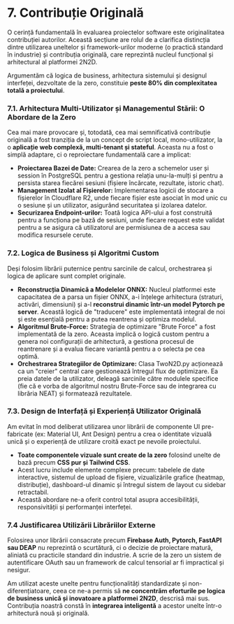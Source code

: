 # 7. Contribuție Originală

O cerință fundamentală în evaluarea proiectelor software este originalitatea contribuției autorilor. Această secțiune are rolul de a clarifica distincția dintre utilizarea uneltelor și framework-urilor moderne (o practică standard în industrie) și contribuția originală, care reprezintă nucleul funcțional și arhitectural al platformei 2N2D.

Argumentăm că logica de business, arhitectura sistemului și designul interfeței, dezvoltate de la zero, constituie **peste 80% din complexitatea totală a proiectului**.

### 7.1. Arhitectura Multi-Utilizator și Managementul Stării: O Abordare de la Zero

Cea mai mare provocare și, totodată, cea mai semnificativă contribuție originală a fost tranziția de la un concept de script local, mono-utilizator, la o **aplicație web complexă, multi-tenant și stateful**. Aceasta nu a fost o simplă adaptare, ci o reproiectare fundamentală care a implicat:

- **Proiectarea Bazei de Date:** Crearea de la zero a schemelor user și session în PostgreSQL pentru a gestiona relația unu-la-mulți și pentru a persista starea fiecărei sesiuni (fișiere încărcate, rezultate, istoric chat).
- **Management Izolat al Fișierelor:** Implementarea logicii de stocare a fișierelor în Cloudflare R2, unde fiecare fișier este asociat în mod unic cu o sesiune și un utilizator, asigurând securitatea și izolarea datelor.
- **Securizarea Endpoint-urilor:** Toată logica API-ului a fost construită pentru a funcționa pe bază de sesiuni, unde fiecare request este validat pentru a se asigura că utilizatorul are permisiunea de a accesa sau modifica resursele cerute.

### 7.2. Logica de Business și Algoritmi Custom

Deși folosim librării puternice pentru sarcinile de calcul, orchestrarea și logica de aplicare sunt complet originale.

- **Reconstrucția Dinamică a Modelelor ONNX:** Nucleul platformei este capacitatea de a parsa un fișier ONNX, a-i înțelege arhitectura (straturi, activări, dimensiuni) și a-l **reconstrui dinamic într-un model Pytorch pe server**. Această logică de "traducere" este implementată integral de noi și este esențială pentru a putea reantrena și optimiza modelul.
- **Algoritmul Brute-Force:** Strategia de optimizare "Brute Force" a fost implementată de la zero. Aceasta implică o logică custom pentru a genera noi configurații de arhitectură, a gestiona procesul de reantrenare și a evalua fiecare variantă pentru a o selecta pe cea optimă.
- **Orchestrarea Strategiilor de Optimizare:** Clasa TwoN2D.py acționează ca un "creier" central care gestionează întregul flux de optimizare. Ea preia datele de la utilizator, deleagă sarcinile către modulele specifice (fie că e vorba de algoritmul nostru Brute-Force sau de integrarea cu librăria NEAT) și formatează rezultatele.

### 7.3. Design de Interfață și Experiență Utilizator Originală

Am evitat în mod deliberat utilizarea unor librării de componente UI pre-fabricate (ex: Material UI, Ant Design) pentru a crea o identitate vizuală unică și o experiență de utilizare croită exact pe nevoile proiectului.

- **Toate componentele vizuale sunt create de la zero** folosind unelte de bază precum **CSS pur și Tailwind CSS**.
- Acest lucru include elemente complexe precum: tabelele de date interactive, sistemul de upload de fișiere, vizualizările grafice (heatmap, distribuție), dashboard-ul dinamic și întregul sistem de layout cu sidebar retractabil.
- Această abordare ne-a oferit control total asupra accesibilității, responsivității și performanței interfeței.

### 7.4 Justificarea Utilizării Librăriilor Externe

Folosirea unor librării consacrate precum **Firebase Auth, Pytorch, FastAPI sau DEAP** nu reprezintă o scurtătură, ci o decizie de proiectare matură, aliniată cu practicile standard din industrie. A scrie de la zero un sistem de autentificare OAuth sau un framework de calcul tensorial ar fi impractical și nesigur.

Am utilizat aceste unelte pentru funcționalități standardizate și non-diferențiatoare, ceea ce ne-a permis să **ne concentrăm eforturile pe logica de business unică și inovatoare a platformei 2N2D**, descrisă mai sus. Contribuția noastră constă în **integrarea inteligentă** a acestor unelte într-o arhitectură nouă și originală.

#
